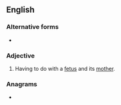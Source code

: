 ==English==

===Alternative forms===
* {{l|en|fetomaternal}}

===Adjective===
{{en-adj|-}}
# {{lb|en|medicine}} Having to do with a [[fetus]] and its [[mother]].

===Anagrams===
* {{l|en|maternofetal}}